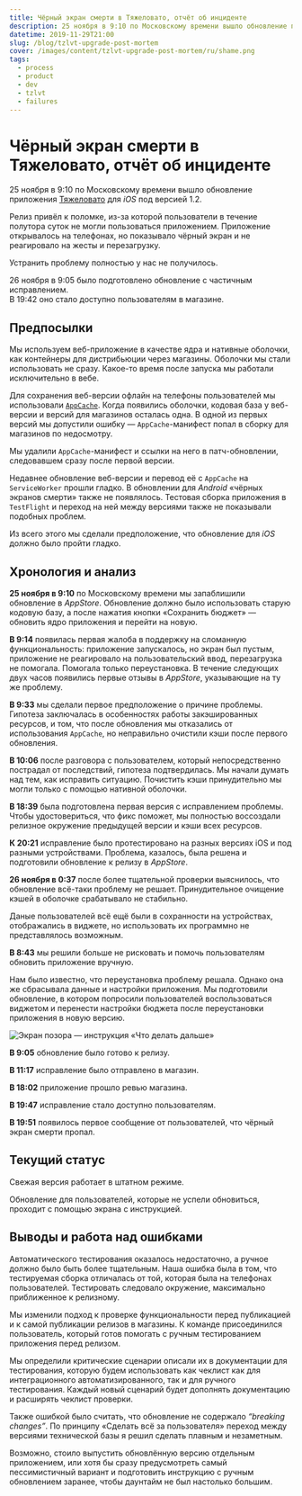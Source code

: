```yaml
---
title: Чёрный экран смерти в Тяжеловато, отчёт об инциденте
description: 25 ноября в 9:10 по Московскому времени вышло обновление приложения Тяжеловато для iOS под версией 1.2. Релиз привёл к поломке, из-за которой пользователи в течение суток не могли пользоваться приложением. Приложение открывалось на телефонах, но показывало чёрный экран и не реагировало на жесты и перезагрузку. 26 ноября в 9:05 было подготовлено обновление с частичным исправлением проблемы. В 19:47 оно стало доступно пользователям.
datetime: 2019-11-29T21:00
slug: /blog/tzlvt-upgrade-post-mortem
cover: /images/content/tzlvt-upgrade-post-mortem/ru/shame.png
tags:
  - process
  - product
  - dev
  - tzlvt
  - failures
---
```


# Чёрный экран смерти в Тяжеловато, отчёт об инциденте

25 ноября в 9:10 по Московскому времени вышло обновление приложения [Тяжеловато](https://apps.apple.com/ru/app/tzlvt/id1093713971) для _iOS_ <nobr>под версией 1.2</nobr>.

Релиз привёл к поломке, из-за которой пользователи в течение полутора суток не могли пользоваться приложением. Приложение открывалось на телефонах, но показывало чёрный экран и не реагировало на жесты и перезагрузку.

Устранить проблему полностью у нас не получилось.

26 ноября в 9:05 было подготовлено обновление с частичным исправлением.<br />В 19:42 оно стало доступно пользователям в магазине.

## Предпосылки

Мы используем веб-приложение в качестве ядра и нативные оболочки, как контейнеры для дистрибьюции через магазины. Оболочки мы стали использовать не сразу. Какое-то время после запуска мы работали исключительно в вебе.

Для сохранения веб-версии офлайн на телефоны пользователей мы использовали [`AppCache`](https://developer.mozilla.org/en-US/docs/Web/API/Window/applicationCache). Когда появились оболочки, кодовая база у веб-версии и версий для магазинов осталась одна. В одной из первых версий мы допустили ошибку — `AppCache`-манифест попал в сборку для магазинов по недосмотру.

Мы удалили `AppCache`-манифест и ссылки на него в патч-обновлении, следовавшем сразу после первой версии.

Недавнее обновление веб-версии и перевод её с `AppCache` на `ServiceWorker` прошли гладко. В обновлении для _Android_ «чёрных экранов смерти» также не появлялось. Тестовая сборка приложения в `TestFlight` и переход на ней между версиями также не показывали подобных проблем.

Из всего этого мы сделали предположение, что обновление для _iOS_ должно было пройти гладко.

## Хронология и анализ

**25 ноября в 9:10** по Московскому времени мы запаблишили обновление в _AppStore_. Обновление должно было использовать старую кодовую базу, а после нажатия кнопки «Сохранить бюджет» — обновить ядро приложения и перейти на новую.

**В 9:14** появилась первая жалоба в поддержку на сломанную функциональность: приложение запускалось, но экран был пустым, приложение не реагировало на пользовательский ввод, перезагрузка не помогала. Помогала только переустановка. В течение следующих двух часов появились первые отзывы в _AppStore_, указывающие на ту же проблему.

**В 9:33** мы сделали первое предположение о причине проблемы. Гипотеза заключалась в особенностях работы закэшированных ресурсов, и том, что после обновления мы отказались от использования `AppCache`, но неправильно очистили кэши после первого обновления.

**В 10:06** после разговора с пользователем, который непосредственно пострадал от последствий, гипотеза подтвердилась. Мы начали думать над тем, как исправить ситуацию. Почистить кэши принудительно мы могли только с помощью нативной оболочки.

**В 18:39** была подготовлена первая версия с исправлением проблемы. Чтобы удостовериться, что фикс поможет, мы полностью воссоздали релизное окружение предыдущей версии и кэши всех ресурсов.

**К 20:21** исправление было протестировано на разных версиях iOS и под разными устройствами. Проблема, казалось, была решена и подготовили обновление к релизу в _AppStore_.

**26 ноября в 0:37** после более тщательной проверки выяснилось, что обновление всё-таки проблему не решает. Принудительное очищение кэшей в оболочке срабатывало не стабильно.

Даные пользователей всё ещё были в сохранности на устройствах, отображались в виджете, но использовать их программно не представлялось возможным.

**В 8:43** мы решили больше не рисковать и помочь пользователям обновить приложение вручную.

Нам было известно, что переустановка проблему решала. Однако она же сбрасывала данные и настройки приложения. Мы подготовили обновление, в котором попросили пользователей воспользоваться виджетом и перенести настройки бюджета после переустановки приложения в новую версию.

![Экран позора — инструкция «Что делать дальше»](/images/content/tzlvt-upgrade-post-mortem/ru/shame.png?limited)

**В 9:05** обновление было готово к релизу.

**В 11:17** исправление было отправлено в магазин.

**В 18:02** приложение прошло ревью магазина.

**В 19:47** исправление стало доступно пользователям.

**В 19:51** появилось первое сообщение от пользователей, что чёрный экран смерти пропал.

## Текущий статус

Свежая версия работает в штатном режиме.

Обновление для пользователей, которые не успели обновиться, проходит с помощью экрана с инструкцией.

## Выводы и работа над ошибками

Автоматического тестирования оказалось недостаточно, а ручное должно было быть более тщательным. Наша ошибка была в том, что тестируемая сборка отличалась от той, которая была на телефонах пользователей. Тестировать следовало окружение, максимально приближенное к релизному.

Мы изменили подход к проверке функциональности перед публикацией и к самой публикации релизов в магазины. К команде присоединился пользователь, который готов помогать с ручным тестированием приложения перед релизом.

Мы определили критические сценарии описали их в документации для тестирования, которую будем использовать как чеклист как для интеграционного автоматизированного, так и для ручного тестирования. Каждый новый сценарий будет дополнять документацию и расширять чеклист проверки.

Также ошибкой было считать, что обновление не содержало _“breaking changes”_. По принципу «Сделать всё за пользователя» переход между версиями технической базы я решил сделать плавным и незаметным.

Возможно, стоило выпустить обновлённую версию отдельным приложением, или хотя бы сразу предусмотреть самый пессимистичный вариант и подготовить инструкцию с ручным обновлением заранее, чтобы даунтайм не был настолько большим.

